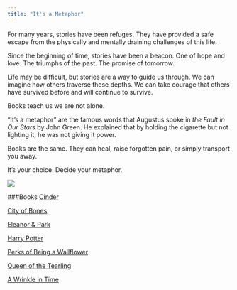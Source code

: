 ```yaml
---
title: "It's a Metaphor"
---
```


  For many years, stories have been refuges. They have provided a safe escape from the physically and mentally draining challenges of this life.
  
  Since the beginning of time, stories have been a beacon. One of hope and love. The triumphs of the past. The promise of tomorrow.
	
  Life may be difficult, but stories are a way to guide us through. We can imagine how others traverse these depths. We can take courage that others have survived before and will continue to survive. 
	
  Books teach us we are not alone.
	
  “It’s a metaphor” are the famous words that Augustus spoke in *the Fault in Our Stars* by John Green. He explained that by holding the cigarette but not lighting it, he was not giving it power.  
  
  Books are the same. They can heal, raise forgotten pain, or simply transport you away. 
	
  It’s your choice. Decide your metaphor. 
	
![](Books.jpeg)




      
###Books
[Cinder](http://stat370.com/~exploretheworld/Books/_site/cinder.html)

[City of Bones](http://stat370.com/~exploretheworld/Books/_site/MortalInstruments.html)

[Eleanor & Park](http://stat370.com/~exploretheworld/Books/_site/EleanorPark.html)

[Harry Potter](http://stat370.com/~exploretheworld/Books/_site/HarryPotter.html)

[Perks of Being a Wallflower](http://stat370.com/~exploretheworld/Books/_site/WordClouds.html)     

[Queen of the Tearling](http://stat370.com/~exploretheworld/Books/_site/Tearling.html)

[A Wrinkle in Time](http://stat370.com/~exploretheworld/Books/_site/WrinkleTime.html)